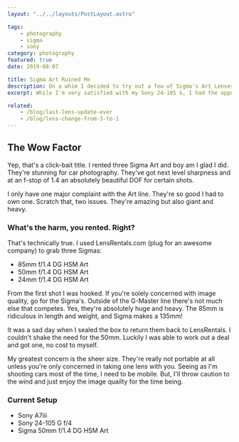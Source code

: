 ```yaml
---
layout: "../../layouts/PostLayout.astro"

tags:
    - photography
    - sigma
    - sony
category: photography
featured: true
date: 2019-08-07

title: Sigma Art Ruined Me
description: On a whim I decided to try out a few of Sigma's Art Lenses. Now I have to own one. I'm blown away
excerpt: While I'm very satisfied with my Sony 24-105 G, I had the opportunity to play around with a set of Sigma Art lenses. Despite the size and weight, I love them. It's a series of lenses that sacrifices everything in the pursuit of image quality.

related:
    - /blog/last-lens-update-ever
    - /blog/lens-change-from-3-to-1
---
```


## The Wow Factor

Yep, that's a click-bait title. I rented three Sigma Art and boy am I glad I did. They're stunning for car photography. They've got next level sharpness and at an f-stop of 1.4 an absolutely beautiful DOF for certain shots.

I only have one major complaint with the Art line. They're so good I had to own one. Scratch that, two issues. They're amazing but also giant and heavy.

### What's the harm, you rented. Right?

That's technically true. I used LensRentals.com (plug for an awesome company) to grab three Sigmas:

-   85mm f/1.4 DG HSM Art
-   50mm f/1.4 DG HSM Art
-   24mm f/1.4 DG HSM Art

From the first shot I was hooked. If you're solely concerned with image quality, go for the Sigma's. Outside of the G-Master line there's not much else that competes. Yes, they're absolutely huge and heavy. The 85mm is ridiculous in length and weight, and Sigma makes a 135mm!

It was a sad day when I sealed the box to return them back to LensRentals. I couldn't shake the need for the 50mm. Luckily I was able to work out a deal and got one, no cost to myself.

My greatest concern is the sheer size. They're really not portable at all unless you're only concerned in taking one lens with you. Seeing as I'm shooting cars most of the time, I need to be mobile. But, I'll throw caution to the wind and just enjoy the image quailty for the time being.

### Current Setup

-   Sony A7iii
-   Sony 24-105 G f/4
-   Sigma 50mm f/1.4 DG HSM Art
